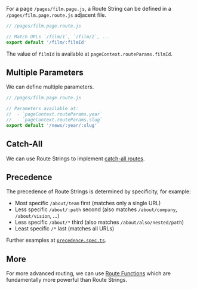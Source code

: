 For a page `/pages/film.page.js`, a Route String can be defined in a `/pages/film.page.route.js` adjacent file.

```js
// /pages/film.page.route.js

// Match URLs `/film/1`, `/film/2`, ...
export default '/film/:filmId'
```

The value of `filmId` is available at `pageContext.routeParams.filmId`.

## Multiple Parameters

We can define multiple parameters.

```js
// /pages/film.page.route.js

// Parameters available at:
//  - `pageContext.routeParams.year`
//  - `pageContext.routeParams.slug`
export default '/news/:year/:slug'
```

## Catch-All

We can use Route Strings to implement [catch-all routes](/catch-all).

## Precedence

The precedence of Route Strings is determined by specificity, for example:
- Most specific `/about/team` first (matches only a single URL)
- Less specific `/about/:path` second (also matches `/about/company`, `/about/vision`, ...)
- Less specific `/about/*` third (also matches `/about/also/nested/path`)
- Least specific `/*` last (matches all URLs)

Further examples at [`precedence.spec.ts`](https://github.com/brillout/vite-plugin-ssr/blob/master/vite-plugin-ssr/shared/route/precedence.spec.ts).

## More

For more advanced routing, we can use [Route Functions](/route-function) which are fundamentally more powerful than Route Strings.

